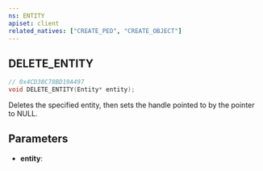 ```yaml
---
ns: ENTITY
apiset: client
related_natives: ["CREATE_PED", "CREATE_OBJECT"]
---
```

## DELETE_ENTITY

```c
// 0x4CD38C78BD19A497
void DELETE_ENTITY(Entity* entity);
```

Deletes the specified entity, then sets the handle pointed to by the pointer to NULL.

## Parameters
* **entity**:

